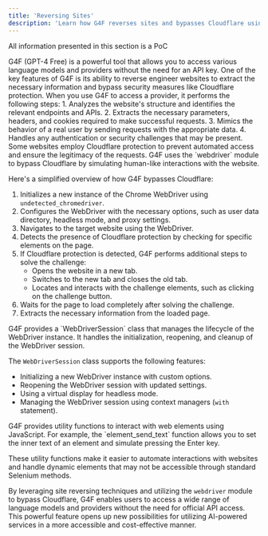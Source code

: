 ```yaml
---
title: 'Reversing Sites'
description: 'Learn how G4F reverses sites and bypasses Cloudflare using webdriver'
---
```


<Warning>All information presented in this section is a PoC</Warning>

<Steps titleSize="h3">
<Step title="Understanding Site Reversing">
 G4F (GPT-4 Free) is a powerful tool that allows you to access various language models and providers without the need for an API key. One of the key features of G4F is its ability to reverse engineer websites to extract the necessary information and bypass security measures like Cloudflare protection.
</Step>

<Step title="Reversing Process">
 When you use G4F to access a provider, it performs the following steps:
 1. Analyzes the website's structure and identifies the relevant endpoints and APIs.
 2. Extracts the necessary parameters, headers, and cookies required to make successful requests.
 3. Mimics the behavior of a real user by sending requests with the appropriate data.
 4. Handles any authentication or security challenges that may be present.
</Step>

<Step title="Bypassing Cloudflare">
 Some websites employ Cloudflare protection to prevent automated access and ensure the legitimacy of the requests. G4F uses the `webdriver` module to bypass Cloudflare by simulating human-like interactions with the website.
 
 Here's a simplified overview of how G4F bypasses Cloudflare:
 1. Initializes a new instance of the Chrome WebDriver using `undetected_chromedriver`.
 2. Configures the WebDriver with the necessary options, such as user data directory, headless mode, and proxy settings.
 3. Navigates to the target website using the WebDriver.
 4. Detects the presence of Cloudflare protection by checking for specific elements on the page.
 5. If Cloudflare protection is detected, G4F performs additional steps to solve the challenge:
    - Opens the website in a new tab.
    - Switches to the new tab and closes the old tab.
    - Locates and interacts with the challenge elements, such as clicking on the challenge button.
 6. Waits for the page to load completely after solving the challenge.
 7. Extracts the necessary information from the loaded page.
</Step>

<Step title="WebDriver Session Management">
 G4F provides a `WebDriverSession` class that manages the lifecycle of the WebDriver instance. It handles the initialization, reopening, and cleanup of the WebDriver session.
 
 The `WebDriverSession` class supports the following features:
 - Initializing a new WebDriver instance with custom options.
 - Reopening the WebDriver session with updated settings.
 - Using a virtual display for headless mode.
 - Managing the WebDriver session using context managers (`with` statement).
</Step>

<Step title="Interacting with Web Elements">
 G4F provides utility functions to interact with web elements using JavaScript. For example, the `element_send_text` function allows you to set the inner text of an element and simulate pressing the Enter key.
 
 These utility functions make it easier to automate interactions with websites and handle dynamic elements that may not be accessible through standard Selenium methods.
</Step>

By leveraging site reversing techniques and utilizing the `webdriver` module to bypass Cloudflare, G4F enables users to access a wide range of language models and providers without the need for official API access. This powerful feature opens up new possibilities for utilizing AI-powered services in a more accessible and cost-effective manner.

</Steps>
